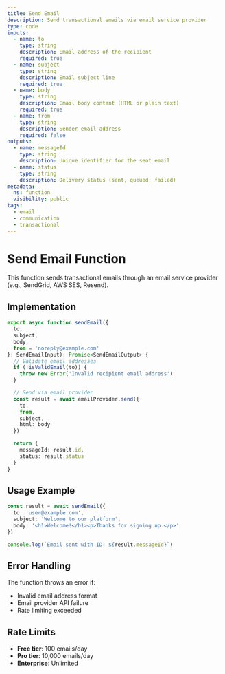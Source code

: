```yaml
---
title: Send Email
description: Send transactional emails via email service provider
type: code
inputs:
  - name: to
    type: string
    description: Email address of the recipient
    required: true
  - name: subject
    type: string
    description: Email subject line
    required: true
  - name: body
    type: string
    description: Email body content (HTML or plain text)
    required: true
  - name: from
    type: string
    description: Sender email address
    required: false
outputs:
  - name: messageId
    type: string
    description: Unique identifier for the sent email
  - name: status
    type: string
    description: Delivery status (sent, queued, failed)
metadata:
  ns: function
  visibility: public
tags:
  - email
  - communication
  - transactional
---
```


# Send Email Function

This function sends transactional emails through an email service provider (e.g., SendGrid, AWS SES, Resend).

## Implementation

```typescript
export async function sendEmail({
  to,
  subject,
  body,
  from = 'noreply@example.com'
}: SendEmailInput): Promise<SendEmailOutput> {
  // Validate email addresses
  if (!isValidEmail(to)) {
    throw new Error('Invalid recipient email address')
  }

  // Send via email provider
  const result = await emailProvider.send({
    to,
    from,
    subject,
    html: body
  })

  return {
    messageId: result.id,
    status: result.status
  }
}
```

## Usage Example

```typescript
const result = await sendEmail({
  to: 'user@example.com',
  subject: 'Welcome to our platform',
  body: '<h1>Welcome!</h1><p>Thanks for signing up.</p>'
})

console.log(`Email sent with ID: ${result.messageId}`)
```

## Error Handling

The function throws an error if:
- Invalid email address format
- Email provider API failure
- Rate limiting exceeded

## Rate Limits

- **Free tier**: 100 emails/day
- **Pro tier**: 10,000 emails/day
- **Enterprise**: Unlimited
